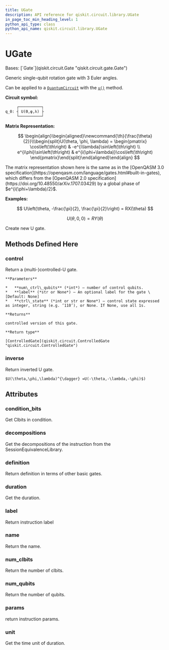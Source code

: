```yaml
---
title: UGate
description: API reference for qiskit.circuit.library.UGate
in_page_toc_min_heading_level: 1
python_api_type: class
python_api_name: qiskit.circuit.library.UGate
---
```


# UGate

<Class id="qiskit.circuit.library.UGate" github="https://github.com/qiskit/qiskit/tree/stable/0.24/qiskit/circuit/library/standard_gates/u.py" signature="UGate(theta, phi, lam, label=None)">
  Bases: [`Gate`](qiskit.circuit.Gate "qiskit.circuit.gate.Gate")

  Generic single-qubit rotation gate with 3 Euler angles.

  Can be applied to a [`QuantumCircuit`](qiskit.circuit.QuantumCircuit "qiskit.circuit.QuantumCircuit") with the [`u()`](qiskit.circuit.QuantumCircuit#u "qiskit.circuit.QuantumCircuit.u") method.

  **Circuit symbol:**

  ```python
       ┌──────────┐
  q_0: ┤ U(ϴ,φ,λ) ├
       └──────────┘
  ```

  **Matrix Representation:**

  $$
   \begin{align}\begin{aligned}\newcommand{\th}{\frac{\theta}{2}}\\\begin{split}U(\theta, \phi, \lambda) =
      \begin{pmatrix}
          \cos\left(\th\right)          & -e^{i\lambda}\sin\left(\th\right) \\
          e^{i\phi}\sin\left(\th\right) & e^{i(\phi+\lambda)}\cos\left(\th\right)
      \end{pmatrix}\end{split}\end{aligned}\end{align} 
  $$

  <Admonition title="Note" type="note">
    The matrix representation shown here is the same as in the [OpenQASM 3.0 specification](https://openqasm.com/language/gates.html#built-in-gates), which differs from the [OpenQASM 2.0 specification](https://doi.org/10.48550/arXiv.1707.03429) by a global phase of $e^{i(\phi+\lambda)/2}$.
  </Admonition>

  **Examples:**

  $$
  U\left(\theta, -\frac{\pi}{2}, \frac{\pi}{2}\right) = RX(\theta)
  $$

  $$
  U(\theta, 0, 0) = RY(\theta)
  $$

  Create new U gate.

  ## Methods Defined Here

  <span id="qiskit-circuit-library-ugate-control" />

  ### control

  <Function id="qiskit.circuit.library.UGate.control" signature="UGate.control(num_ctrl_qubits=1, label=None, ctrl_state=None)">
    Return a (multi-)controlled-U gate.

    **Parameters**

    *   **num\_ctrl\_qubits** (*int*) – number of control qubits.
    *   **label** (*str or None*) – An optional label for the gate \[Default: None]
    *   **ctrl\_state** (*int or str or None*) – control state expressed as integer, string (e.g. ‘110’), or None. If None, use all 1s.

    **Returns**

    controlled version of this gate.

    **Return type**

    [ControlledGate](qiskit.circuit.ControlledGate "qiskit.circuit.ControlledGate")
  </Function>

  <span id="qiskit-circuit-library-ugate-inverse" />

  ### inverse

  <Function id="qiskit.circuit.library.UGate.inverse" signature="UGate.inverse()">
    Return inverted U gate.

    $U(\theta,\phi,\lambda)^{\dagger} =U(-\theta,-\lambda,-\phi)$)
  </Function>

  ## Attributes

  ### condition\_bits

  <Attribute id="qiskit.circuit.library.UGate.condition_bits" name="condition_bits">
    Get Clbits in condition.
  </Attribute>

  ### decompositions

  <Attribute id="qiskit.circuit.library.UGate.decompositions" name="decompositions">
    Get the decompositions of the instruction from the SessionEquivalenceLibrary.
  </Attribute>

  ### definition

  <Attribute id="qiskit.circuit.library.UGate.definition" name="definition">
    Return definition in terms of other basic gates.
  </Attribute>

  ### duration

  <Attribute id="qiskit.circuit.library.UGate.duration" name="duration">
    Get the duration.
  </Attribute>

  ### label

  <Attribute id="qiskit.circuit.library.UGate.label" name="label">
    Return instruction label
  </Attribute>

  ### name

  <Attribute id="qiskit.circuit.library.UGate.name" name="name">
    Return the name.
  </Attribute>

  ### num\_clbits

  <Attribute id="qiskit.circuit.library.UGate.num_clbits" name="num_clbits">
    Return the number of clbits.
  </Attribute>

  ### num\_qubits

  <Attribute id="qiskit.circuit.library.UGate.num_qubits" name="num_qubits">
    Return the number of qubits.
  </Attribute>

  ### params

  <Attribute id="qiskit.circuit.library.UGate.params" name="params">
    return instruction params.
  </Attribute>

  ### unit

  <Attribute id="qiskit.circuit.library.UGate.unit" name="unit">
    Get the time unit of duration.
  </Attribute>
</Class>

